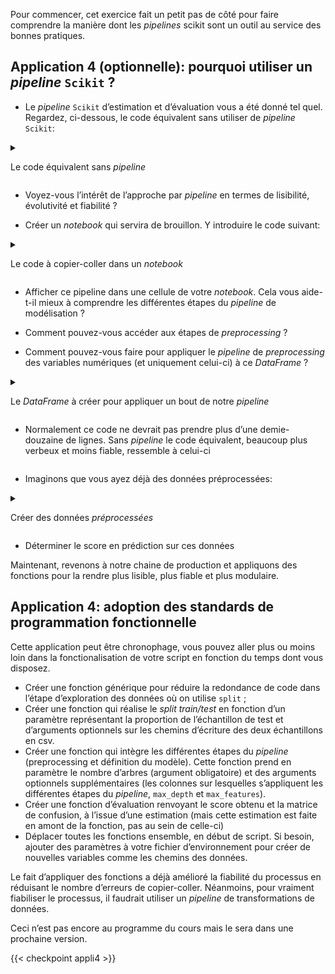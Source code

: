 Pour commencer, cet exercice fait un petit pas de côté pour faire comprendre la manière dont les _pipelines_ scikit sont un outil au service des bonnes pratiques.

::: {.application}
## Application 4 (optionnelle): pourquoi utiliser un _pipeline_ `Scikit` ?

* Le _pipeline_ `Scikit` d'estimation et d'évaluation vous a été donné tel quel. Regardez, ci-dessous, le code équivalent sans utiliser de _pipeline_ `Scikit`:

<details>

<summary>

Le code équivalent sans _pipeline_

</summary>

```.python
```

</details>

* Voyez-vous l'intérêt de l'approche par _pipeline_ en termes de lisibilité, évolutivité et fiabilité ?

* Créer un _notebook_ qui servira de brouillon. Y introduire le code suivant:

<details>

<summary>

Le code à copier-coller dans un _notebook_

</summary>

```.python
```

</details>

* Afficher ce pipeline dans une cellule de votre _notebook_. Cela vous aide-t-il mieux à comprendre les différentes étapes du _pipeline_ de modélisation ?

* Comment pouvez-vous accéder aux étapes de _preprocessing_ ?

<!-------
pipe['preprocessor'] ou pipe[:-1]
--------->

* Comment pouvez-vous faire pour appliquer le _pipeline_ de _preprocessing_ des variables numériques (et uniquement celui-ci) à ce _DataFrame_ ?

<details>

<summary>

Le _DataFrame_ à créer pour appliquer un bout de notre _pipeline_

</summary>

```python
import numpy as np

new_data = {
    "Age": [22, np.nan, 35, 28, np.nan],
    "Fare": [7.25, 8.05, np.nan, 13.00, 15.50]
}

new_data = pd.DataFrame(new_data)
```

</details>

<!-------
preprocessor_numeric = pipe['preprocessor']['Preprocessing numerical']
new_data_preprocessed = preprocessor_numeric.transform(new_data)

pd.DataFrame(
    new_data_preprocessed,
    columns=preprocessor_numeric[:-1].get_feature_names_out()
)
--------->

* Normalement ce code ne devrait pas prendre plus d'une demie-douzaine de lignes. Sans _pipeline_ le code équivalent, beaucoup plus verbeux et moins fiable, ressemble à celui-ci

```.python
```

* Imaginons que vous ayez déjà des données préprocessées:

<details>

<summary>

Créer des données _préprocessées_

</summary>

```python
import numpy as np
import pandas as pd

new_data = pd.DataFrame({
    "Age": [25, np.nan, 40, 33, np.nan],
    "Fare": [10.50, 7.85, np.nan, 22.00, 12.75],
    "Embarked": ["S", "C", np.nan, "Q", "S"],
    "Sex": ["male", "female", "male", np.nan, "female"]
})
new_y = np.random.randint(0, 2, size=len(new_data))

preprocessed_data = pd.DataFrame(
    pipe[:-1].transform(new_data),
    columns = preprocessor_numeric.get_feature_names_out()
)
preprocessed_data
```

</details>

* Déterminer le score en prédiction sur ces données

<!------
pipe[-1].score(preprocessed_data, new_y)
------->

:::

Maintenant, revenons à notre chaine de production et appliquons des fonctions pour la rendre plus lisible, plus fiable et plus modulaire.

::: {.application}
## Application 4: adoption des standards de programmation fonctionnelle

Cette application peut être chronophage, vous pouvez aller plus ou moins
loin dans la fonctionalisation de votre script en fonction du temps dont vous
disposez.


* Créer une fonction générique pour réduire la redondance de code
 dans l'étape d'exploration des données où on utilise `split` ;
* Créer une fonction qui réalise le *split train/test* en fonction d'un paramètre représentant la proportion de l'échantillon de test
et d'arguments optionnels sur les chemins d'écriture des deux échantillons en csv.
* Créer une fonction qui intègre les différentes étapes du _pipeline_ (preprocessing et définition du modèle). Cette fonction prend
en paramètre le nombre d'arbres (argument obligatoire) et des arguments optionnels supplémentaires (les colonnes sur lesquelles s'appliquent les différentes étapes du _pipeline_, `max_depth` et `max_features`).
* Créer une fonction d'évaluation renvoyant le score obtenu et la matrice de confusion, à l'issue d'une estimation (mais cette estimation est faite en amont de la fonction, pas au sein de celle-ci)
- Déplacer toutes les fonctions ensemble, en début de script. Si besoin, ajouter des paramètres à votre fichier d'environnement pour créer de nouvelles variables comme les chemins des données.
:::

[^notepandas]: Au passage vous pouvez noter que mauvaises pratiques discutables,
    peuvent
    être corrigées, notamment l'utilisation excessive de `apply` là où
    il serait possible d'utiliser des méthodes embarquées par `Pandas`.
    Cela est plutôt de l'ordre du bon style de programmation que de la
    qualité formelle du script. Ce n'est donc pas obligatoire mais c'est mieux.


::: {.callout-important}
Le fait d'appliquer des fonctions a déjà amélioré la fiabilité du processus
en réduisant le nombre d'erreurs de copier-coller. Néanmoins, pour vraiment
fiabiliser le processus, il faudrait utiliser un _pipeline_ de transformations
de données.

Ceci n'est pas encore au programme du cours mais le sera dans une prochaine
version.
:::


{{< checkpoint appli4 >}}
